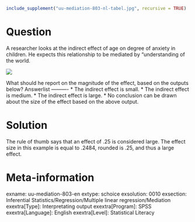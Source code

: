 ```r
include_supplement("uu-mediation-803-nl-tabel.jpg", recursive = TRUE)
```

Question
========
  
A researcher looks at the indirect effect of age on degree of anxiety in children. He expects this relationship to be mediated by "understanding of the world. 

![](uu-mediation-803-nl-tabel.jpg)

What should he report on the magnitude of the effect, based on the outputs below? 
Answerlist
----------
* The indirect effect is small.
* The indirect effect is medium.
* The indirect effect is large.
* No conclusion can be drawn about the size of the effect based on the above output. 


Solution
========
  
The rule of thumb says that an effect of .25 is considered large. The effect size in this example is equal to .2484, rounded is .25, and thus a large effect.

Meta-information
================
exname: uu-mediation-803-en
extype: schoice
exsolution: 0010
exsection: Inferential Statistics/Regression/Multiple linear regression/Mediation
exextra[Type]: Interpretating output
exextra[Program]: SPSS
exextra[Language]: English
exextra[Level]: Statistical Literacy
